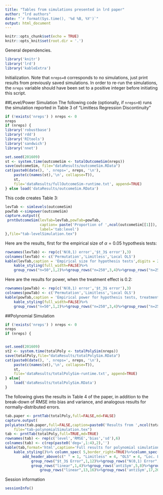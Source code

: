```yaml
---
title: "Tables from simulations presented in lrd paper"
author: "lrd authors"
date: "`r format(Sys.time(), '%d %B, %Y')`"
output: html_document
---
```


```r
knitr::opts_chunk$set(echo = TRUE)
knitr::opts_knit$set(root.dir = '.')
```

General dependencies.
```r
library('knitr')
library('lrd')
library('kableExtra')
```



Initialization. Note that `nreps=0` corresponds to no simulations,
just print results from previously saved simulations.
In order to re-run the simulations, the `nreps`
variable should have been set to a positive integer before initiating this script.

##Level/Power Simulation
The following code (optionally, if `nreps>0`) runs the simulation
reported in Table 3 of "Limitless Regression Discontinuity"

```r
if (!exists('nreps') ) nreps <- 0
nreps
if (nreps) {
library('robustbase')
library('rdd')
library('RItools')
library('sandwich')
library('nnet')

set.seed(201609)
st <- system.time(outcomeSim <- totalOutcomeSim(nreps))
save(outcomeSim, file="dataResults/outcomeSim.RData")
cat(paste0(date(), ', nreps=', nreps, '\n'),
    paste(c(names(st),'\n', collapse=T)),
    st,
    file='dataResults/fullOutcomeSim-runtime.txt', append=TRUE)
} else load('dataResults/outcomeSim.RData')
```

This code creates Table 3:
```r
levTab <- simlevels(outcomeSim)
powTab <-simpower(outcomeSim)
capture.output({
 prntOutcomeSim(levTab=levTab,powTab=powTab,
                caption= paste('Proportion of ',ncol(outcomeSim[[1]]),' simulations resulting in a p-value below $\\alpha=0.05$ using either permutation tests, limitless or local OLS methods. When the treatment effect $\\tau$ is zero (left) these are empirical estimates of size; otherwise (right), they are estimates of power with a treatment effect of 0.2.'),
                label='tab:level')
},file="tab-levelSimulation.tex")
```
Here are the results, first for the empirical size of $\alpha=0.05$
hypothesis tests:
```r
rownames(levTab) <- rep(c('N(0,1) error','$t_3$ error'),3)
colnames(levTab) <- c('Permutation','Limitless','Local OLS')
kable(levTab,caption = 'Empirical size for hypothesis tests',digits = 2,format='html')%>%
    kable_styling(full_width=FALSE)%>%
    group_rows("n=50",1,2)%>%group_rows("n=250",3,4)%>%group_rows("n=2500",5,6)
```

Here are the results for power, when the treatment effect is 0.2:
```r
rownames(powTab) <- rep(c('N(0,1) error','$t_3$ error'),3)
colnames(powTab) <- c('Permutation','Limitless','Local OLS')
kable(powTab,caption = 'Empirical power for hypothesis tests, treatment effect =0.2',digits = 2,format='html')%>%
    kable_styling(full_width=FALSE)%>%
    group_rows("n=50",1,2)%>%group_rows("n=250",3,4)%>%group_rows("n=2500",5,6)
```

##Polynomial Simulation

```r
if (!exists('nreps') ) nreps <- 0
nreps
if (nreps) {


set.seed(201609)
st2 <- system.time(totalPoly <- totalPolySim(nreps))
save(totalPoly,file="dataResults/totalPolySim.RData")
cat(paste0(date(), ', nreps=', nreps, '\n'),
    paste(c(names(st),'\n', collapse=T)),
    st,
    file='dataResults/totalPolySim-runtime.txt', append=TRUE)
} else{
    load('dataResults/totalPolySim.RData')
}
```

The following gives the results in Table 4 of the paper, in addition
to the break-down of RMSE into bias and variance, and analogous
results for normally-distributed errors.

```r
tab.paper <- prntTab(totalPoly,full=FALSE,md=FALSE)
capture.output(
polyLatex(tab.paper,full=FALSE,caption=paste0('Results from ',ncol(totalPoly[[1]]),' simulations of polynomial specifications for RDD analysis, using MM-estimation, OLS or local linear regression. Data generating models were as depicted in Figure~\\ref{fig:dgms}, with $t_{3}$ errors; sample size for all runs was 500, and there was no treatment effect.'),label='tab:poly'),
    file="tab-polynomialSimulation.tex")
tab <- prntTab(totalPoly,full=TRUE,md=TRUE)
rownames(tab) <- rep(c('level','RMSE','bias','sd'),6)
colnames(tab) <- c(rep(paste0('deg=',1:4),2),'')
kable(tab,format='html',caption='Full results for polynomial simulation',digits=2)%>%
    kable_styling()%>% column_spec( 5,border_right=TRUE)%>%column_spec(9,border_right=TRUE)%>%
        add_header_above(c(" " = 1, "Limitless" = 4, "OLS" = 4, "Loc. Lin." = 1))%>%
            group_rows("$t_3$ Error",1,12)%>%group_rows("N(0,1) Error",13,24)%>%
            group_rows("linear",1,4)%>%group_rows('antiSym',5,8)%>%group_rows('oneSide',9,12)%>%
                group_rows("linear",13,16)%>%group_rows('antiSym',17,20)%>%group_rows('oneSide',21,24)
```


Session information
```r
sessionInfo()
```
